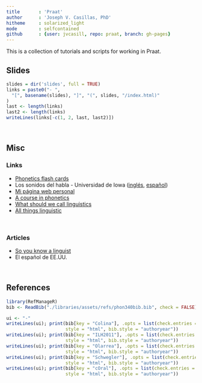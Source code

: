```yaml
---
title       : 'Praat'
author      : 'Joseph V. Casillas, PhD'
hitheme     : solarized_light
mode        : selfcontained
github      : {user: jvcasill, repo: praat, branch: gh-pages}
---
```


This is a collection of tutorials and scripts for working in Praat. 

## Slides

```r
slides = dir('slides', full = TRUE)
links = paste0("- ", 
  "[", basename(slides), "]", "(", slides, "/index.html)"
)
last <- length(links)
last2 <- length(links)
writeLines(links[-c(1, 2, last, last2)])
```

</br> 


## Misc

### Links

- [Phonetics flash cards](https://quizlet.com/93374714/fonetica-flash-cards/)
- Los sonidos del habla - Universidad de Iowa ([inglés](http://soundsofspeech.uiowa.edu/english/english.html), [español](http://soundsofspeech.uiowa.edu/spanish/spanish.html))
- [Mi página web personal](http://www.jvcasillas.com)
- [A course in phonetics](http://linguistics.berkeley.edu/acip/)
- [What should we call linguistics](http://whatshouldwecalllinguistics.tumblr.com)
- [All things linguistic](http://allthingslinguistic.com)

</br> 

### Articles

- [So you know a linguist](http://www.slideshare.net/Jayelem/so-you-know-a-linguist)
- El español de EE.UU.


</br> 


## References

```r
library(RefManageR)
bib <- ReadBib("./libraries/assets/refs/phon340bib.bib", check = FALSE)
```


```r
ui <- "-"
writeLines(ui); print(bib[key = "Colina"], .opts = list(check.entries = FALSE, 
					  style = "html", bib.style = "authoryear"))
writeLines(ui); print(bib[key = "ILH2011"], .opts = list(check.entries = FALSE, 
					  style = "html", bib.style = "authoryear"))
writeLines(ui); print(bib[key = "Olarrea"], .opts = list(check.entries = FALSE, 
					  style = "html", bib.style = "authoryear"))
writeLines(ui); print(bib[key = "Schwegler"], .opts = list(check.entries = FALSE, 
					  style = "html", bib.style = "authoryear"))
writeLines(ui); print(bib[key = "cOral"], .opts = list(check.entries = FALSE, 
					  style = "html", bib.style = "authoryear"))
```

</br></br>






